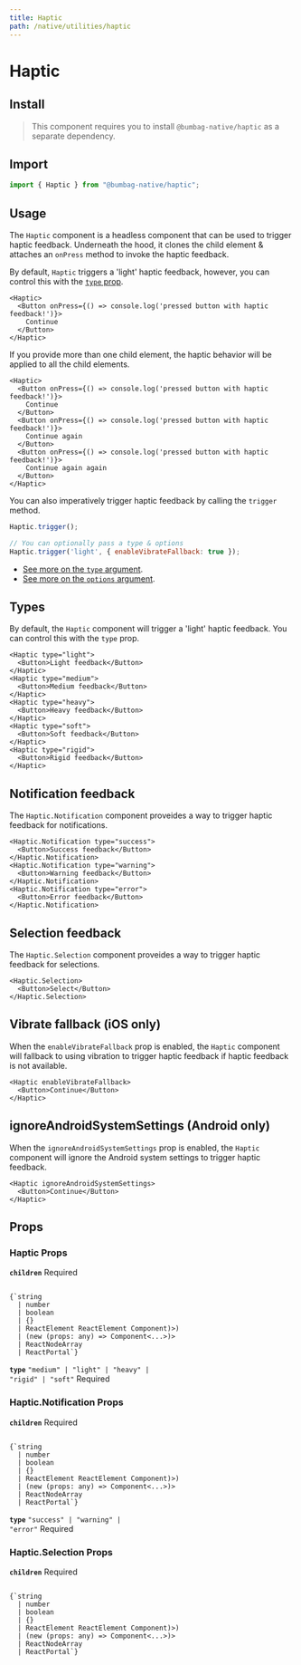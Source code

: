 ```yaml
---
title: Haptic
path: /native/utilities/haptic
---
```


# Haptic

## Install

> This component requires you to install `@bumbag-native/haptic` as a separate dependency.

## Import

```js
import { Haptic } from "@bumbag-native/haptic";
```

## Usage

The `Haptic` component is a headless component that can be used to trigger haptic feedback. Underneath the hood, it clones the child element & attaches an `onPress` method to invoke the haptic feedback.

By default, `Haptic` triggers a 'light' haptic feedback, however, you can control this with the [`type` prop](#types).

```jsx-live
<Haptic>
  <Button onPress={() => console.log('pressed button with haptic feedback!')}>
    Continue
  </Button>
</Haptic>
```

If you provide more than one child element, the haptic behavior will be applied to all the child elements.

```jsx-live
<Haptic>
  <Button onPress={() => console.log('pressed button with haptic feedback!')}>
    Continue
  </Button>
  <Button onPress={() => console.log('pressed button with haptic feedback!')}>
    Continue again
  </Button>
  <Button onPress={() => console.log('pressed button with haptic feedback!')}>
    Continue again again
  </Button>
</Haptic>
```

You can also imperatively trigger haptic feedback by calling the `trigger` method.

```jsx
Haptic.trigger();

// You can optionally pass a type & options
Haptic.trigger('light', { enableVibrateFallback: true });
```

- [See more on the `type` argument](#types).
- [See more on the `options` argument](#enableVibrateFallback).

## Types

By default, the `Haptic` component will trigger a 'light' haptic feedback. You can control this with the `type` prop.

```jsx-live
<Haptic type="light">
  <Button>Light feedback</Button>
</Haptic>
<Haptic type="medium">
  <Button>Medium feedback</Button>
</Haptic>
<Haptic type="heavy">
  <Button>Heavy feedback</Button>
</Haptic>
<Haptic type="soft">
  <Button>Soft feedback</Button>
</Haptic>
<Haptic type="rigid">
  <Button>Rigid feedback</Button>
</Haptic>
```

## Notification feedback

The `Haptic.Notification` component proveides a way to trigger haptic feedback for notifications.

```jsx-live
<Haptic.Notification type="success">
  <Button>Success feedback</Button>
</Haptic.Notification>
<Haptic.Notification type="warning">
  <Button>Warning feedback</Button>
</Haptic.Notification>
<Haptic.Notification type="error">
  <Button>Error feedback</Button>
</Haptic.Notification>
```

## Selection feedback

The `Haptic.Selection` component proveides a way to trigger haptic feedback for selections.

```jsx-live
<Haptic.Selection>
  <Button>Select</Button>
</Haptic.Selection>
```

## Vibrate fallback (iOS only)

When the `enableVibrateFallback` prop is enabled, the `Haptic` component will fallback to using vibration to trigger haptic feedback if haptic feedback is not available.

```jsx-live
<Haptic enableVibrateFallback>
  <Button>Continue</Button>
</Haptic>
```

## ignoreAndroidSystemSettings (Android only)

When the `ignoreAndroidSystemSettings` prop is enabled, the `Haptic` component will ignore the Android system settings to trigger haptic feedback.

```jsx-live
<Haptic ignoreAndroidSystemSettings>
  <Button>Continue</Button>
</Haptic>
```

## Props

### Haptic Props

<!-- Automatically generated -->

**<Code fontSize="150" marginRight="major-1">children</Code>**  <Text marginLeft="major-1" fontSize="150" textTransform="uppercase" color="gray">Required</Text>

<Code isBlock palette="primary" fontSize="150" padding="minor-1" marginBottom="major-2">
{`string
  | number
  | boolean
  | {}
  | ReactElement<any, string
  | ((props: any) => ReactElement<any, string
  | ...
  | (new (props: any) => Component<any, any, any>)>)
  | (new (props: any) => Component<...>)>
  | ReactNodeArray
  | ReactPortal`}
</Code>

<Divider marginTop="major-2" marginBottom="major-2" />

**<Code fontSize="150" marginRight="major-1">type</Code>** <Code fontSize="100" palette="primary">&#34;medium&#34; | &#34;light&#34; | &#34;heavy&#34; | &#34;rigid&#34; | &#34;soft&#34;</Code> <Text marginLeft="major-1" fontSize="150" textTransform="uppercase" color="gray">Required</Text>

<Divider marginTop="major-2" marginBottom="major-2" />

### Haptic.Notification Props

<!-- Automatically generated -->

**<Code fontSize="150" marginRight="major-1">children</Code>**  <Text marginLeft="major-1" fontSize="150" textTransform="uppercase" color="gray">Required</Text>

<Code isBlock palette="primary" fontSize="150" padding="minor-1" marginBottom="major-2">
{`string
  | number
  | boolean
  | {}
  | ReactElement<any, string
  | ((props: any) => ReactElement<any, string
  | ...
  | (new (props: any) => Component<any, any, any>)>)
  | (new (props: any) => Component<...>)>
  | ReactNodeArray
  | ReactPortal`}
</Code>

<Divider marginTop="major-2" marginBottom="major-2" />

**<Code fontSize="150" marginRight="major-1">type</Code>** <Code fontSize="100" palette="primary">&#34;success&#34; | &#34;warning&#34; | &#34;error&#34;</Code> <Text marginLeft="major-1" fontSize="150" textTransform="uppercase" color="gray">Required</Text>

<Divider marginTop="major-2" marginBottom="major-2" />

### Haptic.Selection Props

<!-- Automatically generated -->

**<Code fontSize="150" marginRight="major-1">children</Code>**  <Text marginLeft="major-1" fontSize="150" textTransform="uppercase" color="gray">Required</Text>

<Code isBlock palette="primary" fontSize="150" padding="minor-1" marginBottom="major-2">
{`string
  | number
  | boolean
  | {}
  | ReactElement<any, string
  | ((props: any) => ReactElement<any, string
  | ...
  | (new (props: any) => Component<any, any, any>)>)
  | (new (props: any) => Component<...>)>
  | ReactNodeArray
  | ReactPortal`}
</Code>

<Divider marginTop="major-2" marginBottom="major-2" />
